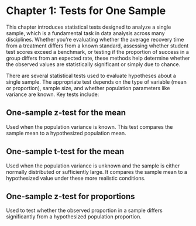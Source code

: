 <!-- Google tag (gtag.js) -->
<script async src="https://www.googletagmanager.com/gtag/js?id=G-DZWGQVJSHE"></script>
<script>
  window.dataLayer = window.dataLayer || [];
  function gtag(){dataLayer.push(arguments);}
  gtag('js', new Date());

  gtag('config', 'G-DZWGQVJSHE');
</script>

# Chapter 1: Tests for One Sample {.unnumbered}

This chapter introduces statistical tests designed to analyze a single sample, which is a fundamental task in data analysis across many disciplines. Whether you're evaluating whether the average recovery time from a treatment differs from a known standard, assessing whether student test scores exceed a benchmark, or testing if the proportion of success in a group differs from an expected rate, these methods help determine whether the observed values are statistically significant or simply due to chance.

There are several statistical tests used to evaluate hypotheses about a single sample. The appropriate test depends on the type of variable (mean or proportion), sample size, and whether population parameters like variance are known. Key tests include:

## One-sample z-test for the mean

Used when the population variance is known. This test compares the sample mean to a hypothesized population mean.

## One-sample t-test for the mean

Used when the population variance is unknown and the sample is either normally distributed or sufficiently large. It compares the sample mean to a hypothesized value under these more realistic conditions.

## One-sample z-test for proportions

Used to test whether the observed proportion in a sample differs significantly from a hypothesized population proportion.
